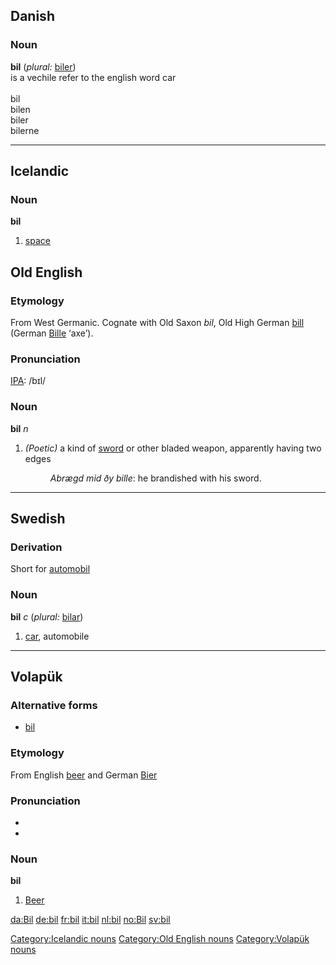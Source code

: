 ==Danish==
===Noun===
'''bil''' (''plural:'' [[biler]])<br>
is a vechile refer to the english word car
<br><br>
bil<br>
bilen<br>
biler<br>
bilerne<br>

----

== Icelandic ==

=== Noun ===

'''bil''' {{n}}

# [[space]]

[[Category:Icelandic nouns]]


==Old English==
===Etymology===
From West Germanic.  Cognate with Old Saxon ''bil'', Old High German [[bill]] (German [[Bille]] ‘axe’).

===Pronunciation===
[[IPA]]: /bɪl/

===Noun===
'''bil''' ''n''
# ''(Poetic)'' a kind of [[sword]] or other bladed weapon, apparently having two edges
#:''Abrægd mid ðy bille'': he brandished with his sword.

[[Category:Old English nouns]]

----

== Swedish == 
===Derivation===
Short for [[automobil]]

=== Noun === 
'''bil''' ''c'' (''plural:'' [[bilar]])
# [[car]], automobile
 
----

==Volapük== 
===Alternative forms===
*[[bil#Volapük|bil]]

===Etymology===
From English [[beer]] and German [[Bier]]

===Pronunciation===
*{{IPA|/bil/}}
*{{SAMPA|/bil/}}

===Noun=== 
'''bil'''
#[[beer|Beer]]

[[Category:Volapük nouns]]

[[da:Bil]]
[[de:bil]]
[[fr:bil]]
[[it:bil]]
[[nl:bil]]
[[no:Bil]]
[[sv:bil]]